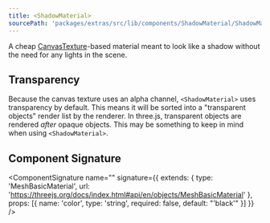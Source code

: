 ```yaml
---
title: <ShadowMaterial>
sourcePath: 'packages/extras/src/lib/components/ShadowMaterial/ShadowMaterial.svelte'
---
```


A cheap [CanvasTexture](https://threejs.org/docs/?q=canvastexture#api/en/textures/CanvasTexture)-based material meant to look like a shadow without the need for any lights in the scene.

<Example path="extras/shadow-material" />

## Transparency

Because the canvas texture uses an alpha channel, `<ShadowMaterial>` uses transparency by default. This means it will be sorted into a "transparent objects" render list by the renderer. In three.js, transparent objects are rendered _after_ opaque objects. This may be something to keep in mind when using `<ShadowMaterial>`.

## Component Signature

<ComponentSignature
  name="<ShadowMaterial>"
  signature={{
    extends: {
      type: 'MeshBasicMaterial',
      url: 'https://threejs.org/docs/index.html#api/en/objects/MeshBasicMaterial'
    },
    props: [{ name: 'color', type: 'string', required: false, default: "'black'" }]
  }}
/>

